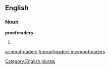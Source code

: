 ==English==

===Noun===
'''proofreaders'''

# {{plural of|[[proofreader]]}}

[[Category:English plurals]]

[[ar:proofreaders]]
[[fr:proofreaders]]
[[my:proofreaders]]